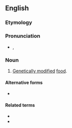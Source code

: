 {{also|Frankenfood}}
==English==

===Etymology===
{{prefix|en|franken|food}}

===Pronunciation===
* {{enPR|frăngk'(ə)n-fo͞od"}}, {{IPA|en|/ˈfɹæŋk(ə)nˌfuːd/}}

===Noun===
{{en-noun|~}}

# {{lb|en|colloquial|derogatory}} [[genetically modified|Genetically modified]] [[food]].

====Alternative forms====
* {{l|en|Frankenfood}}

====Related terms====
* {{l|en|Frankenstein}}
* {{l|en|frankenword}}